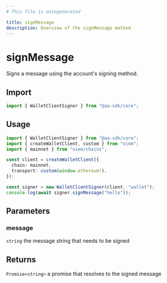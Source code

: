 ```yaml
---
# This file is autogenerated

title: signMessage
description: Overview of the signMessage method
---
```


# signMessage

Signs a message using the account's signing method.

## Import

```ts
import { WalletClientSigner } from "@aa-sdk/core";
```

## Usage

```ts
import { WalletClientSigner } from "@aa-sdk/core";
import { createWalletClient, custom } from "viem";
import { mainnet } from "viem/chains";

const client = createWalletClient({
  chain: mainnet,
  transport: custom(window.ethereum!),
});

const signer = new WalletClientSigner(client, "wallet");
console.log(await signer.signMessage("hello"));
```

## Parameters

### message

`string`
the message string that needs to be signed

## Returns

`Promise<string>`
a promise that resolves to the signed message
